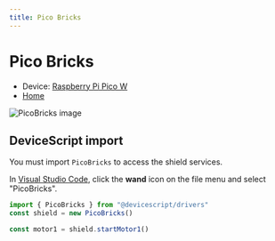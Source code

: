 ```yaml
---
title: Pico Bricks
---
```


# Pico Bricks

-   Device: [Raspberry Pi Pico W](/devices/rp2040/pico-w)
-   [Home](https://picobricks.com/)

![PicoBricks image](/img/shields/pico-bricks.jpg)

## DeviceScript import

You must import `PicoBricks` to access the shield services.

In [Visual Studio Code](/getting-started/vscode),
click the **wand** icon on the file menu and
select "PicoBricks".

```ts
import { PicoBricks } from "@devicescript/drivers"
const shield = new PicoBricks()

const motor1 = shield.startMotor1()
```
